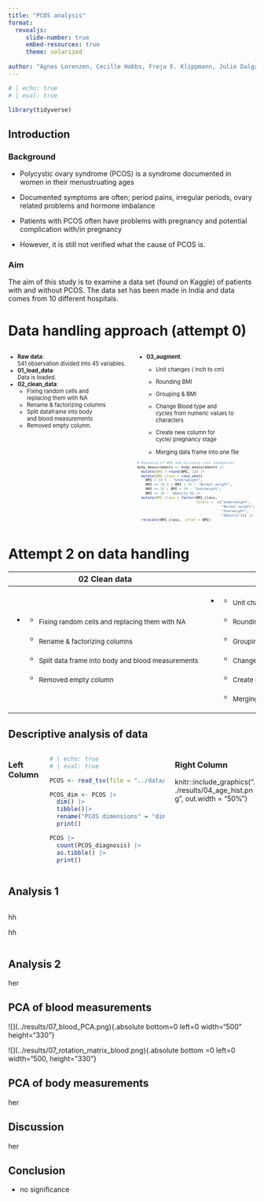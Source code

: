 ```yaml
---
title: "PCOS analysis"
format:
  revealjs:
     slide-number: true
     embed-resources: true
     theme: solarized
      
author: "Agnes Lorenzen, Cecille Hobbs, Freja E. Klippmann, Julie Dalgaard Petersen & Mille Rask Sander"
---
```


```r
# | echo: true 
# | eval: true  

library(tidyverse)
```

## Introduction {.smaller}

### Background

-   Polycystic ovary syndrome (PCOS) is a syndrome documented in women in their menustruating ages

-   Documented symptoms are often; period pains, irregular periods, ovary related problems and hormone imbalance

-   Patients with PCOS often have problems with pregnancy and potential complication with/in pregnancy

-   However, it is still not verified what the cause of PCOS is.

### Aim

The aim of this study is to examine a data set (found on Kaggle) of patients with and without PCOS. The data set has been made in India and data comes from 10 different hospitals.

# Data handling approach (attempt 0)

::: columns
::: {.column width="50%"}
::: {style="font-size: 0.8em"}
-   <strong>Raw data</strong>:<br />541 observation divided into 45 variables.<br />
-   <strong>01_load_data</strong>:<br />Data is loaded.<br />
-   <strong>02_clean_data</strong>:<br />
    -   Fixing random cells and replacing them with NA
    -   Rename & factorizing columns
    -   Split dataframe into body and blood measurements
    -   Removed empty column.<br />
:::
:::

::: {.column width="50%"}
::: {style="font-size: 0.8em"}
-   <strong>03_augment</strong>:<br />
    -   Unit changes ( inch to cm)

    -   Rounding BMI

    -   Grouping & BMI

    -   Change Blood type and cycles from numeric values to characters

    -   Create new column for cycle/ pregnancy stage

    -   Merging data frame into one file<br />

        </div>

        <div style="font-size: 0.6em">

``` r
# Rounding of BMI and dividing into categories
body_measurements <- body_measurements |>
  mutate(BMI = round(BMI, 1)) |> 
  mutate(BMI_class = case_when(
    BMI < 18.5 ~ "Underweight",
    BMI <= 18.5 | BMI < 25 ~ "Normal weight",
    BMI <= 25 | BMI < 30 ~ "Overweight",
    BMI >= 30 ~ "Obesity")) |>
  mutate(BMI_class = factor(BMI_class,
                            levels =  c("Underweight", 
                                        "Normal weight",
                                        "Overweight", 
                                        "Obesity"))) |>
  relocate(BMI_class, .after = BMI)
```
:::
:::
:::

# Attempt 2 on data handling

+-------------------------------------------------------------+--------------------------------------------------------------------------+
| 02 Clean data                                               | 03 Augment data                                                          |
+=============================================================+==========================================================================+
| -   ::: {style="font-size: 0.8 em"}                         | -   ::: {style="font-size: 0.8 em"}                                      |
|     -   ~Fixing random cells and replacing them with NA~    |     -   ~Unit changes ( inch to cm)~                                     |
|                                                             |                                                                          |
|     -   ~Rename & factorizing columns~                      |     -   ~Rounding BMI~                                                   |
|                                                             |                                                                          |
|     -   ~Split data frame into body and blood measurements~ |     -   ~Grouping & BMI~                                                 |
|                                                             |                                                                          |
|     -   ~Removed empty column~                              |     -   ~Change Blood type and cycles from numeric values to characters~ |
|     :::                                                     |                                                                          |
|                                                             |     -   ~Create new column for cycle/ pregnancy stage~                   |
|                                                             |                                                                          |
|                                                             |     -   ~Merging data frame into one file~                               |
|                                                             |     :::                                                                  |
+-------------------------------------------------------------+--------------------------------------------------------------------------+

## Descriptive analysis of data

::: columns
### Left Column

```r
# | echo: true 
# | eval: true  

PCOS <- read_tsv(file = "../data/PCOS_merged.tsv")

PCOS_dim <- PCOS |>
  dim() |>
  tibble()|>
  rename("PCOS dimensions" = "dim(PCOS)")|>
  print()

PCOS |> 
  count(PCOS_diagnosis) |>
  as.tibble() |>
  print()

```

::: {.column width="50%"}
### Right Column

knitr::include_graphics("../results/04_age_hist.png", out.width = "50%")
:::
:::

## Analysis 1

::: {.column width="50%"}
hh

hh

<div>

</div>
:::

## Analysis 2

her

## PCA of blood measurements

<div>

\![\](../results/07_blood_PCA.png){.absolute bottom=0 left=0 width="500" height="330"}

<div>

<div>

\![\](../results/07_rotation_matrix_blood.png){.absolute bottom =0 left=0 width="500, height="330"}

</div>

</div>

</div>

## PCA of body measurements

her

## Discussion

her

## Conclusion

-   no significance
